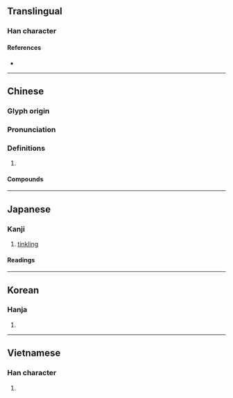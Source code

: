 {{character info/new}}
==Translingual==

===Han character===
{{Han char|rn=96|rad=玉|as=05|sn=9|four=18137|canj=MGOII|ids=⿰𤣩令}}

====References====
* {{Han ref|kx=0728.230|dkj=20888|dj=1140.200|hdz=21108.010|uh=73B2|ud=29618|bh=ACC2|bd=44226}}

----

==Chinese==
{{zh-forms}}

===Glyph origin===
{{Han etym}}

===Pronunciation===
{{zh-pron
|m=líng
|c=ling4
|mn=lêng/qz,xm,zz:lîn/tw:lin
|mn-t=lêng5
|mc=y
|oc=y
|cat=
}}

===Definitions===
{{zh-hanzi}}

# {{n-g|Used in compounds below.}}

====Compounds====
{{zh-der|嬌小玲瓏|小巧玲瓏|八面玲瓏|四面玲瓏|剔透玲瓏|玲瓏|玲瓏剔透|玲玎|玲玲|瓏玲|玲琅}}

----

==Japanese==

===Kanji===
{{ja-kanji|grade=|rs=玉05}}

# [[tinkling]]

====Readings====
{{ja-readings
|on=れい, ろう
|kun=
}}

----

==Korean==

===Hanja===
{{ko-hanja|hangeul=[[령]]>[[영]]|eumhun=|rv=ryeong>yeong|mr=ryŏng>yŏng|y=lyeng><sup>l</sup>yeng}}

# {{defn|lang=ko|sort=玉05}}

----

==Vietnamese==

===Han character===
{{vi-hantu|[[lính]], [[linh]]|rs=玉05}}

# {{defn|lang=vi|sort=玉05}}